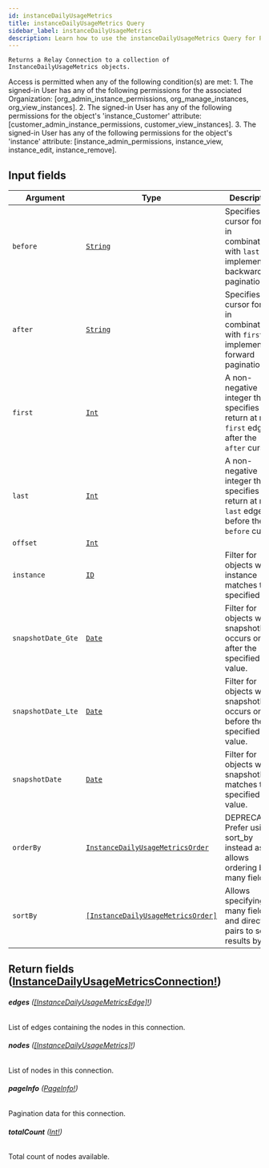 ```yaml
---
id: instanceDailyUsageMetrics
title: instanceDailyUsageMetrics Query
sidebar_label: instanceDailyUsageMetrics
description: Learn how to use the instanceDailyUsageMetrics Query for Prismatic's API.
---
```


    Returns a Relay Connection to a collection of InstanceDailyUsageMetrics objects.

Access is permitted when any of the following condition(s) are met: 1. The signed-in User has any of the following permissions for the associated Organization: [org_admin_instance_permissions, org_manage_instances, org_view_instances]. 2. The signed-in User has any of the following permissions for the object's 'instance_Customer' attribute: [customer_admin_instance_permissions, customer_view_instances]. 3. The signed-in User has any of the following permissions for the object's 'instance' attribute: [instance_admin_permissions, instance_view, instance_edit, instance_remove].

## Input fields

| Argument           | Type                                                                                             | Description                                                                                      |
| ------------------ | ------------------------------------------------------------------------------------------------ | ------------------------------------------------------------------------------------------------ |
| `before`           | [`String`](api/schema/scalar/String.mdx)                                                         | Specifies a cursor for use in combination with `last` to implement backward pagination.          |
| `after`            | [`String`](api/schema/scalar/String.mdx)                                                         | Specifies a cursor for use in combination with `first` to implement forward pagination.          |
| `first`            | [`Int`](api/schema/scalar/Int.mdx)                                                               | A non-negative integer that specifies to return at most `first` edges after the `after` cursor.  |
| `last`             | [`Int`](api/schema/scalar/Int.mdx)                                                               | A non-negative integer that specifies to return at most `last` edges before the `before` cursor. |
| `offset`           | [`Int`](api/schema/scalar/Int.mdx)                                                               |                                                                                                  |
| `instance`         | [`ID`](api/schema/scalar/ID.mdx)                                                                 | Filter for objects where instance matches the specified ID.                                      |
| `snapshotDate_Gte` | [`Date`](api/schema/scalar/Date.mdx)                                                             | Filter for objects where snapshotDate occurs on or after the specified value.                    |
| `snapshotDate_Lte` | [`Date`](api/schema/scalar/Date.mdx)                                                             | Filter for objects where snapshotDate occurs on or before the specified value.                   |
| `snapshotDate`     | [`Date`](api/schema/scalar/Date.mdx)                                                             | Filter for objects where snapshotDate matches the specified value.                               |
| `orderBy`          | [`InstanceDailyUsageMetricsOrder`](api/schema/input_object/InstanceDailyUsageMetricsOrder.mdx)   | DEPRECATED. Prefer using sort_by instead as it allows ordering by many fields.                   |
| `sortBy`           | [`[InstanceDailyUsageMetricsOrder]`](api/schema/input_object/InstanceDailyUsageMetricsOrder.mdx) | Allows specifying many field and direction pairs to sort results by.                             |

## Return fields ([InstanceDailyUsageMetricsConnection!](api/schema/object/InstanceDailyUsageMetricsConnection.mdx))

###### <b>edges</b> ([[InstanceDailyUsageMetricsEdge]!](api/schema/object/InstanceDailyUsageMetricsEdge.mdx))

List of edges containing the nodes in this connection.

###### <b>nodes</b> ([[InstanceDailyUsageMetrics]!](api/schema/object/InstanceDailyUsageMetrics.mdx))

List of nodes in this connection.

###### <b>pageInfo</b> ([PageInfo!](api/schema/object/PageInfo.mdx))

Pagination data for this connection.

###### <b>totalCount</b> ([Int!](api/schema/scalar/Int.mdx))

Total count of nodes available.
